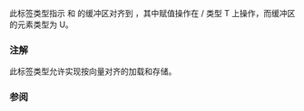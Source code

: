 {{cpp/experimental/title|vector_aligned_tag|vector_aligned}}
{{cpp/experimental/simd/navbar}}

{{ddcl | header=experimental/simd | since=parallelism_ts_2 | 1=
struct vector_aligned_tag {};
inline constexpr vector_aligned_tag vector_aligned{};
}}

此标签类型指示 {{c|copy_from}} 和 {{c|copy_to}} 的缓冲区对齐到 {{c|memory_alignment_v&lt;T, U&gt;}}，其中赋值操作在 {{c|simd}}/{{c|simd_mask}} 类型 T 上操作，而缓冲区的元素类型为 U。

===注解===
此标签类型允许实现按向量对齐的加载和存储。

===参阅===
{{dsc begin}}
{{dsc inc | cpp/experimental/simd/element_aligned}}
{{dsc inc | cpp/experimental/simd/overaligned}}
{{dsc inc | cpp/experimental/simd/dsc memory_alignment}}
{{dsc end}}

{{langlinks|en}}